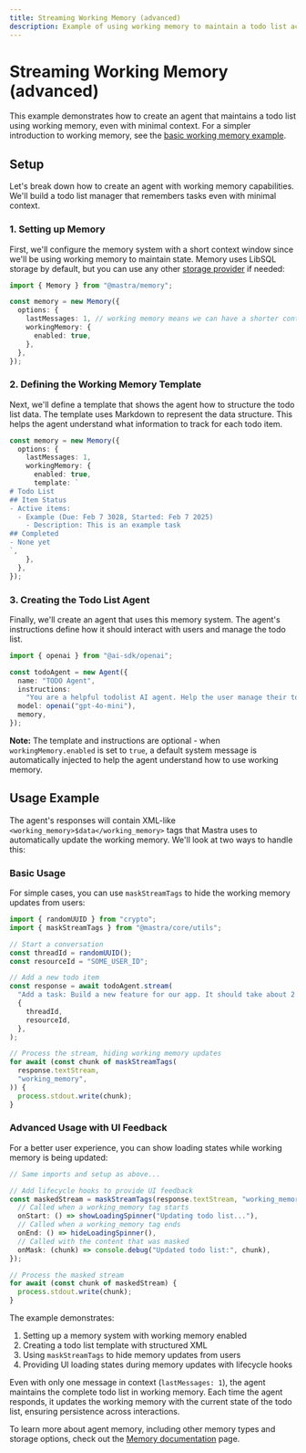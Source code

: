 ```yaml
---
title: Streaming Working Memory (advanced)
description: Example of using working memory to maintain a todo list across conversations
---
```


# Streaming Working Memory (advanced)

This example demonstrates how to create an agent that maintains a todo list using working memory, even with minimal context. For a simpler introduction to working memory, see the [basic working memory example](/examples/memory/short-term-working-memory).

## Setup

Let's break down how to create an agent with working memory capabilities. We'll build a todo list manager that remembers tasks even with minimal context.

### 1. Setting up Memory

First, we'll configure the memory system with a short context window since we'll be using working memory to maintain state. Memory uses LibSQL storage by default, but you can use any other [storage provider](/docs/agents/agent-memory#storage-options) if needed:

```typescript
import { Memory } from "@mastra/memory";

const memory = new Memory({
  options: {
    lastMessages: 1, // working memory means we can have a shorter context window and still maintain conversational coherence
    workingMemory: {
      enabled: true,
    },
  },
});
```

### 2. Defining the Working Memory Template

Next, we'll define a template that shows the agent how to structure the todo list data. The template uses Markdown to represent the data structure. This helps the agent understand what information to track for each todo item.

```typescript
const memory = new Memory({
  options: {
    lastMessages: 1,
    workingMemory: {
      enabled: true,
      template: `
# Todo List
## Item Status
- Active items:
  - Example (Due: Feb 7 3028, Started: Feb 7 2025)
    - Description: This is an example task
## Completed
- None yet
`,
    },
  },
});
```

### 3. Creating the Todo List Agent

Finally, we'll create an agent that uses this memory system. The agent's instructions define how it should interact with users and manage the todo list.

```typescript
import { openai } from "@ai-sdk/openai";

const todoAgent = new Agent({
  name: "TODO Agent",
  instructions:
    "You are a helpful todolist AI agent. Help the user manage their todolist. If there is no list yet ask them what to add! If there is a list always print it out when the chat starts. For each item add emojis, dates, titles (with an index number starting at 1), descriptions, and statuses. For each piece of info add an emoji to the left of it. Also support subtask lists with bullet points inside a box. Help the user timebox each task by asking them how long it will take.",
  model: openai("gpt-4o-mini"),
  memory,
});
```

**Note:** The template and instructions are optional - when `workingMemory.enabled` is set to `true`, a default system message is automatically injected to help the agent understand how to use working memory.

## Usage Example

The agent's responses will contain XML-like `<working_memory>$data</working_memory>` tags that Mastra uses to automatically update the working memory. We'll look at two ways to handle this:

### Basic Usage

For simple cases, you can use `maskStreamTags` to hide the working memory updates from users:

```typescript
import { randomUUID } from "crypto";
import { maskStreamTags } from "@mastra/core/utils";

// Start a conversation
const threadId = randomUUID();
const resourceId = "SOME_USER_ID";

// Add a new todo item
const response = await todoAgent.stream(
  "Add a task: Build a new feature for our app. It should take about 2 hours and needs to be done by next Friday.",
  {
    threadId,
    resourceId,
  },
);

// Process the stream, hiding working memory updates
for await (const chunk of maskStreamTags(
  response.textStream,
  "working_memory",
)) {
  process.stdout.write(chunk);
}
```

### Advanced Usage with UI Feedback

For a better user experience, you can show loading states while working memory is being updated:

```typescript
// Same imports and setup as above...

// Add lifecycle hooks to provide UI feedback
const maskedStream = maskStreamTags(response.textStream, "working_memory", {
  // Called when a working_memory tag starts
  onStart: () => showLoadingSpinner("Updating todo list..."),
  // Called when a working_memory tag ends
  onEnd: () => hideLoadingSpinner(),
  // Called with the content that was masked
  onMask: (chunk) => console.debug("Updated todo list:", chunk),
});

// Process the masked stream
for await (const chunk of maskedStream) {
  process.stdout.write(chunk);
}
```

The example demonstrates:

1. Setting up a memory system with working memory enabled
2. Creating a todo list template with structured XML
3. Using `maskStreamTags` to hide memory updates from users
4. Providing UI loading states during memory updates with lifecycle hooks

Even with only one message in context (`lastMessages: 1`), the agent maintains the complete todo list in working memory. Each time the agent responds, it updates the working memory with the current state of the todo list, ensuring persistence across interactions.

To learn more about agent memory, including other memory types and storage options, check out the [Memory documentation](/docs/agents/agent-memory) page.
